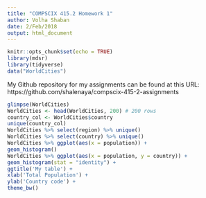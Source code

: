 ```yaml
---
title: "COMPSCIX 415.2 Homework 1"
author: Volha Shaban
date: 2/Feb/2018
output: html_document
---
```


```r
knitr::opts_chunk$set(echo = TRUE)
library(mdsr)
library(tidyverse)
data("WorldCities")
```
My Github repository for my assignments can be found at this URL: https://github.com/shalenaya/compscix-415-2-assignments

```r
glimpse(WorldCities)
WorldCities <- head(WorldCities, 200) # 200 rows
country_col <- WorldCities$country
unique(country_col)
WorldCities %>% select(region) %>% unique()
WorldCities %>% select(country) %>% unique()
WorldCities %>% ggplot(aes(x = population)) +
geom_histogram()
WorldCities %>% ggplot(aes(x = population, y = country)) +
geom_histogram(stat = "identity") +
ggtitle('My table') +
xlab('Total Population') +
ylab('Country code') +
theme_bw()
```

